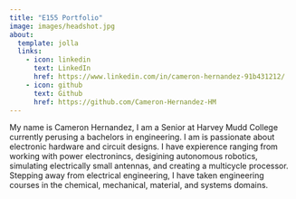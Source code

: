 ```yaml
---
title: "E155 Portfolio"
image: images/headshot.jpg
about:
  template: jolla
  links:
    - icon: linkedin
      text: LinkedIn
      href: https://www.linkedin.com/in/cameron-hernandez-91b431212/
    - icon: github
      text: Github
      href: https://github.com/Cameron-Hernandez-HM
---
```


My name is Cameron Hernandez, I am a Senior at Harvey Mudd College currently perusing a bachelors in engineering. I am is passionate about electronic hardware and circuit designs. I have expierence ranging from working with power electronincs, desigining autonomous robotics, simulating electrically small antennas, and creating a multicycle processor. Stepping away from electrical engineering, I have taken engineering courses in the chemical, mechanical, material, and systems domains. 